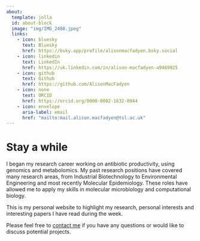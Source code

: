 ```yaml
---
about:
  template: jolla
  id: about-block
  image: "img/IMG_2488.jpeg"
  links:
    - icon: bluesky
      text: Bluesky
      href: https://bsky.app/profile/alisonmacfadyen.bsky.social
    - icon: linkedin
      text: LinkedIn
      href: https://uk.linkedin.com/in/alison-macfadyen-a9469925
    - icon: github
      text: Github
      href: https://github.com/AlisonMacFadyen
    - icon: none
      text: ORCID
      href: https://orcid.org/0000-0002-1632-0944
    - icon: envelope
      aria-label: email
      href: "mailto:mail.alison.macfadyen@tsl.ac.uk" 
---
```


::: {#about-block}
:::

# Stay a while

I began my research career working on antibiotic productivity, using genomics and metabolomics.  My past research positions have covered many research areas, from Industrial Biotechnology to Environmental Engineering and most recently Molecular Epidemiology. These roles have allowed me to apply my skills in molecular microbiology and computational biology.

This is my personal website to highlight my research, personal interests and interesting papers I have read during the week.

Please feel free to [contact me](mailto:alison.macfadyen@tsl.ac.uk) if you have any questions or would like to discuss potential projects.
